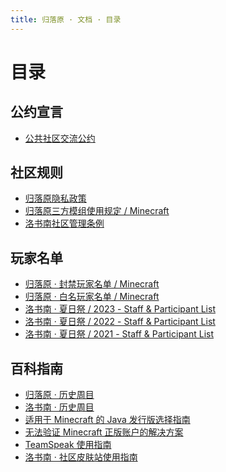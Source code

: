 ```yaml
---
title: 归落原 · 文档 · 目录
---
```


# 目录

## 公约宣言

- [公共社区交流公约](treaty/community_communication_covenant)

## 社区规则

- [归落原隐私政策](rules/privacy_policy)
- [归落原三方模组使用规定 / Minecraft](rules/allowed_modifications)
- [洛书南社区管理条例](rules/losenone_community_management_regulations)

## 玩家名单

- [归落原 · 封禁玩家名单 / Minecraft](list/blacklist_minecraft)
- [归落原 · 白名玩家名单 / Minecraft](list/whitelist_minecraft)
- [洛书南 · 夏日祭 / 2023 - Staff & Participant List](list/losenone_summerfestival_2023_staff_and_participant_list)
- [洛书南 · 夏日祭 / 2022 - Staff & Participant List](list/losenone_summerfestival_2022_staff_and_participant_list)
- [洛书南 · 夏日祭 / 2021 - Staff & Participant List](list/losenone_summerfestival_2021_staff_and_participant_list)

## 百科指南

- [归落原 · 历史周目](wiki/previous_playthrough)
- [洛书南 · 历史周目](wiki/losenone_previous_playthrough)
- [适用于 Minecraft 的 Java 发行版选择指南](wiki/java_distribution_selection_guide_for_minecraft)
- [无法验证 Minecraft 正版账户的解决方案](wiki/minecraft_account_verification_failed)
- [TeamSpeak 使用指南](wiki/teamspeak_user_guide)
- [洛书南 · 社区皮肤站使用指南](wiki/losenone_skin_user_guide)